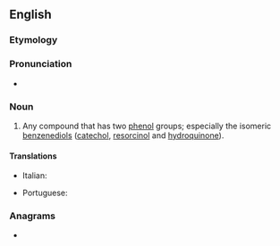 ==English==

===Etymology===
{{prefix|en|di|phenol}}

===Pronunciation===
* {{a|UK}} {{IPA|[daɪˈfiːnɒɫ]|lang=en}}

===Noun===
{{en-noun}}

# {{lb|en|organic chemistry}} Any compound that has two [[phenol]] groups; especially the isomeric [[benzenediol]]s ([[catechol]], [[resorcinol]] and [[hydroquinone]]).

====Translations====
{{trans-top|organic chemistry: compound with two phenol groups}}
* Italian: {{t|it|difenolo|m}}
{{trans-mid}}
* Portuguese: {{t|pt|difenol|m}}
{{trans-bottom}}

===Anagrams===
* {{anagrams|en|pinholed}}